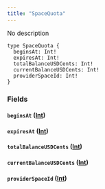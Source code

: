 ```yaml
---
title: "SpaceQuota"
---
```


No description

```
type SpaceQuota {
  beginsAt: Int!
  expiresAt: Int!
  totalBalanceUSDCents: Int!
  currentBalanceUSDCents: Int!
  providerSpaceId: Int!
}

```

### Fields[](#fields "Direct link to heading")

#### `beginsAt` ([Int](/developer/graphql-api/references/scalars/int))[](#beginsat-int "Direct link to heading")

#### `expiresAt` ([Int](/developer/graphql-api/references/scalars/int))[](#expiresat-int "Direct link to heading")

#### `totalBalanceUSDCents` ([Int](/developer/graphql-api/references/scalars/int))[](#totalbalanceusdcents-int "Direct link to heading")

#### `currentBalanceUSDCents` ([Int](/developer/graphql-api/references/scalars/int))[](#currentbalanceusdcents-int "Direct link to heading")

#### `providerSpaceId` ([Int](/developer/graphql-api/references/scalars/int))[](#providerspaceid-int "Direct link to heading")